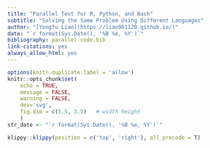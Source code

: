 ```yaml
---
title: "Parallel Text for R, Python, and Bash"
subtitle: "Solving the Same Problem Using Different Languages"
author: "[Yongfu Liao](https://liao961120.github.io/)"
date: "`r format(Sys.Date(), '%B %e, %Y')`"
bibliography: parallel-code.bib
link-citations: yes
always_allow_html: yes
---
```


```r
options(knitr.duplicate.label = 'allow')
knitr::opts_chunk$set(
	echo = TRUE,
	message = FALSE,
	warning = FALSE,
	dev='svg',
	fig.dim = c(5.5, 3.5)   # width height
	)
str_date <- "`r format(Sys.Date(), '%B %e, %Y')`"
```

```r
klippy::klippy(position = c('top', 'right'), all_precode = T)
```
